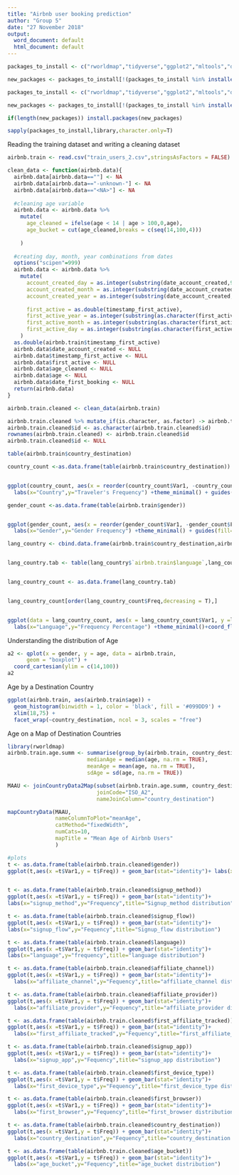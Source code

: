---
title: "Airbnb user booking prediction"
author: "Group 5"
date: "27 November 2018"
output:
  word_document: default
  html_document: default
---


```{r echo=FALSE, message=FALSE, warning=FALSE}
packages_to_install <- c("rworldmap","tidyverse","ggplot2","mltools","data.table","nnet","caret","FNN","gmodels","MASS","randomForest","DiscriMiner")

new_packages <- packages_to_install[!(packages_to_install %in% installed.packages()[,"Package"])]

packages_to_install <- c("rworldmap","tidyverse","ggplot2","mltools","data.table","nnet","caret","FNN","gmodels","MASS","randomForest","DiscriMiner")

new_packages <- packages_to_install[!(packages_to_install %in% installed.packages()[,"Package"])]

if(length(new_packages)) install.packages(new_packages)

sapply(packages_to_install,library,character.only=T)

```


Reading the training dataset and writing a cleaning dataset
```{r echo=FALSE, message=FALSE, warning=FALSE}
airbnb.train <- read.csv("train_users_2.csv",stringsAsFactors = FALSE)

clean_data <- function(airbnb.data){
  airbnb.data[airbnb.data==""] <- NA
  airbnb.data[airbnb.data=="-unknown-"] <- NA
  airbnb.data[airbnb.data=="<NA>"] <- NA
  
  #cleaning age variable
  airbnb.data <- airbnb.data %>%
    mutate(
      age_cleaned = ifelse(age < 14 | age > 100,0,age),
      age_bucket = cut(age_cleaned,breaks = c(seq(14,100,4)))
      
    )
  
  #creating day, month, year combinations from dates
  options("scipen"=999)
  airbnb.data <- airbnb.data %>%
    mutate(
      account_created_day = as.integer(substring(date_account_created,9,10)),
      account_created_month = as.integer(substring(date_account_created,6,7)),
      account_created_year = as.integer(substring(date_account_created,1,4)),
      
      first_active = as.double(timestamp_first_active),
      first_active_year = as.integer(substring(as.character(first_active),1,4)),
      first_active_month = as.integer(substring(as.character(first_active),5,6)),
      first_active_day = as.integer(substring(as.character(first_active),7,8))
    )
  as.double(airbnb.train$timestamp_first_active)
  airbnb.data$date_account_created <- NULL
  airbnb.data$timestamp_first_active <- NULL
  airbnb.data$first_active <- NULL
  airbnb.data$age_cleaned <- NULL
  airbnb.data$age <- NULL
  airbnb.data$date_first_booking <- NULL
  return(airbnb.data)
}
```


```{r echo=FALSE, message=FALSE, warning=FALSE}
airbnb.train.cleaned <- clean_data(airbnb.train)

airbnb.train.cleaned %>% mutate_if(is.character, as.factor) -> airbnb.train.cleaned
airbnb.train.cleaned$id <- as.character(airbnb.train.cleaned$id)
rownames(airbnb.train.cleaned) <- airbnb.train.cleaned$id
airbnb.train.cleaned$id <- NULL

```



```{r echo=FALSE, message=FALSE, warning=FALSE}
table(airbnb.train$country_destination)

country_count <-as.data.frame(table(airbnb.train$country_destination))


ggplot(country_count, aes(x = reorder(country_count$Var1, -country_count$Freq) , y = country_count$Freq,fill = country_count$Var1))+ geom_bar(stat="identity")+ ggtitle("Frequency Distribution of First Destination Travel") +
  labs(x="Country",y="Traveler's Frequency") +theme_minimal() + guides(fill=guide_legend(title="Country Name"))


```

```{r echo=FALSE, message=FALSE, warning=FALSE}

gender_count <-as.data.frame(table(airbnb.train$gender))


ggplot(gender_count, aes(x = reorder(gender_count$Var1, -gender_count$Freq) , y = gender_count$Freq,fill=gender_count$Var1))+ geom_bar(stat="identity")+ggtitle("Distribution of User's Gender") +
  labs(x="Gender",y="Gender Frequency") +theme_minimal() + guides(fill=guide_legend(title="Gender"))

```



```{r echo=FALSE, message=FALSE, warning=FALSE}

lang_country <- cbind.data.frame(airbnb.train$country_destination,airbnb.train$language)


lang_country.tab <- table(lang_country$`airbnb.train$language`,lang_country$`airbnb.train$country_destination`)


lang_country_count <- as.data.frame(lang_country.tab)


lang_country_count[order(lang_country_count$Freq,decreasing = T),]


ggplot(data = lang_country_count, aes(x = lang_country_count$Var1, y =lang_country_count$Freq , fill = lang_country_count$Var2)) + geom_bar(stat = "identity",position="fill")+ggtitle("Language Influence on Booking Destination") +
  labs(x="Language",y="Frequency Percentage") +theme_minimal()+coord_flip()+ guides(fill=guide_legend(title="Country"))

```

Understanding the distribution of Age
```{r echo=FALSE, message=FALSE, warning=FALSE}
a2 <- qplot(x = gender, y = age, data = airbnb.train, 
      geom = "boxplot") +
  coord_cartesian(ylim = c(14,100))
a2
```

Age by a Destination Country
```{r echo=FALSE, message=FALSE, warning=FALSE}
ggplot(airbnb.train, aes(airbnb.train$age)) +
  geom_histogram(binwidth = 1, color = 'black', fill = '#099DD9') +
  xlim(18,75) +
  facet_wrap(~country_destination, ncol = 3, scales = "free")

```

Age on a Map of Destination Countries
```{r echo=FALSE, message=FALSE, warning=FALSE}
library(rworldmap)
airbnb.train.age.summ <- summarise(group_by(airbnb.train, country_destination), 
                         medianAge = median(age, na.rm = TRUE),
                         meanAge = mean(age, na.rm = TRUE),
                         sdAge = sd(age, na.rm = TRUE))

MAAU <- joinCountryData2Map(subset(airbnb.train.age.summ, country_destination != "other" & country_destination != "NDF"),
                            joinCode="ISO_A2", 
                            nameJoinColumn="country_destination")
```

```{r echo=FALSE, message=FALSE, warning=FALSE}
mapCountryData(MAAU, 
               nameColumnToPlot="meanAge", 
               catMethod="fixedWidth", 
               numCats=10,
               mapTitle = "Mean Age of Airbnb Users"
               )
```


```{r echo=FALSE, message=FALSE, warning=FALSE}
#plots
t <- as.data.frame(table(airbnb.train.cleaned$gender))
ggplot(t,aes(x =t$Var1,y = t$Freq)) + geom_bar(stat="identity")+ labs(x="gender",y="Frequency",title="Gender Distributions")


t <- as.data.frame(table(airbnb.train.cleaned$signup_method))
ggplot(t,aes(x =t$Var1,y = t$Freq)) + geom_bar(stat="identity")+
labs(x="signup_method",y="Frequency",title="Signup_method distribution")

t <- as.data.frame(table(airbnb.train.cleaned$signup_flow))
ggplot(t,aes(x =t$Var1,y = t$Freq)) + geom_bar(stat="identity")+
labs(x="signup_flow",y="Fequency",title="Signup_flow distribution")

t <- as.data.frame(table(airbnb.train.cleaned$language))
ggplot(t,aes(x =t$Var1,y = t$Freq)) + geom_bar(stat="identity")+
labs(x="language",y="frequency",title="language distribution")

t <- as.data.frame(table(airbnb.train.cleaned$affiliate_channel))
ggplot(t,aes(x =t$Var1,y = t$Freq)) + geom_bar(stat="identity")+
  labs(x="affiliate_channel",y="Fequency",title="affiliate_channel distribution")

t <- as.data.frame(table(airbnb.train.cleaned$affiliate_provider))
ggplot(t,aes(x =t$Var1,y = t$Freq)) + geom_bar(stat="identity")+
  labs(x="affiliate_provider",y="Fequency",title="affiliate_provider distribution")

t <- as.data.frame(table(airbnb.train.cleaned$first_affiliate_tracked))
ggplot(t,aes(x =t$Var1,y = t$Freq)) + geom_bar(stat="identity")+
  labs(x="first_affiliate_tracked",y="Fequency",title="first_affiliate_tracked distribution")

t <- as.data.frame(table(airbnb.train.cleaned$signup_app))
ggplot(t,aes(x =t$Var1,y = t$Freq)) + geom_bar(stat="identity")+
  labs(x="signup_app",y="Fequency",title="signup_app distribution")

t <- as.data.frame(table(airbnb.train.cleaned$first_device_type))
ggplot(t,aes(x =t$Var1,y = t$Freq)) + geom_bar(stat="identity")+
  labs(x="first_device_type",y="Fequency",title="first_device_type distribution")

t <- as.data.frame(table(airbnb.train.cleaned$first_browser))
ggplot(t,aes(x =t$Var1,y = t$Freq)) + geom_bar(stat="identity")+
  labs(x="first_browser",y="Fequency",title="first_browser distribution")

t <- as.data.frame(table(airbnb.train.cleaned$country_destination))
ggplot(t,aes(x =t$Var1,y = t$Freq)) + geom_bar(stat="identity")+
  labs(x="country_destination",y="Fequency",title="country_destination distribution")

t <- as.data.frame(table(airbnb.train.cleaned$age_bucket))
ggplot(t,aes(x =t$Var1,y = t$Freq)) + geom_bar(stat="identity")+
  labs(x="age_bucket",y="Fequency",title="age_bucket distribution")

```
